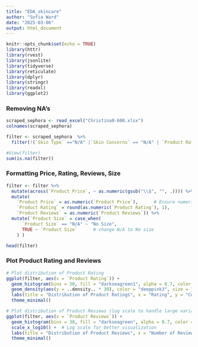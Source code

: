 ```yaml
---
title: "EDA_skincare"
author: "Sofia Ward"
date: "2025-03-06"
output: html_document
---
```


```r
knitr::opts_chunk$set(echo = TRUE)
library(httr)
library(rvest)
library(jsonlite)
library(tidyverse)
library(reticulate)
library(dplyr)
library(stringr)
library(readxl)
library(ggplot2)

```

### Removing NA's

```r
scraped_sephora <- read_excel("Christina0-600.xlsx")
colnames(scraped_sephora)

filter <- scraped_sephora  %>% 
  filter(!(`Skin Type` =="N/A" |`Skin Concerns` == "N/A" | `Product Rating` == "N/A"))

#View(filter)
sum(is.na(filter))
```

### Formatting Price, Rating, Reviews, Size

```r
filter <- filter %>% 
  mutate(across(`Product Price`, ~ as.numeric(gsub("\\$", "", .)))) %>%  # take $ out of price
  mutate(
    `Product Price` = as.numeric(`Product Price`),      # Ensure numeric conversions
    `Product Rating` = round(as.numeric(`Product Rating`), 1), 
    `Product Reviews` = as.numeric(`Product Reviews`)) %>% 
  mutate(`Product Size` = case_when( 
      `Product Size` == "N/A" ~ "No Size", 
      TRUE ~ `Product Size`      # change N/A to No size
    ) )

head(filter)
```

### Plot Product Rating and Reviews

```r
# Plot distribution of Product Rating
ggplot(filter, aes(x = `Product Rating`)) +
  geom_histogram(bins = 30, fill = "darkseagreen1", alpha = 0.7, color = "black") +
  geom_density(aes(y = ..density.. * 30), color = "deeppink3", size = 1) +  # Overlay density
  labs(title = "Distribution of Product Ratings", x = "Rating", y = "Count") +
  theme_minimal()

# Plot distribution of Product Reviews (log scale to handle large variations)
ggplot(filter, aes(x = `Product Reviews`)) +
  geom_histogram(bins = 30, fill = "darkseagreen", alpha = 0.7, color = "black") +
  scale_x_log10() +  # Log scale for better visualization
  labs(title = "Distribution of Product Reviews", x = "Number of Reviews (log10)", y = "Count") +
  theme_minimal()
```

